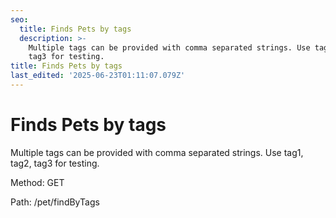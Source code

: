 ```yaml
---
seo:
  title: Finds Pets by tags
  description: >-
    Multiple tags can be provided with comma separated strings. Use tag1, tag2,
    tag3 for testing.
title: Finds Pets by tags
last_edited: '2025-06-23T01:11:07.079Z'
---
```


# Finds Pets by tags

Multiple tags can be provided with comma separated strings. Use tag1, tag2, tag3 for testing.

Method: GET

Path: /pet/findByTags
